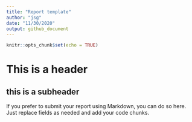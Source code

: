 ```yaml
---
title: "Report template"
author: "jsg"
date: "11/30/2020"
output: github_document
---
```


```r
knitr::opts_chunk$set(echo = TRUE)
```

# This is a header
## this is a subheader

If you prefer to submit your report using Markdown, you can do so here.  Just 
replace fields as needed and add your code chunks.